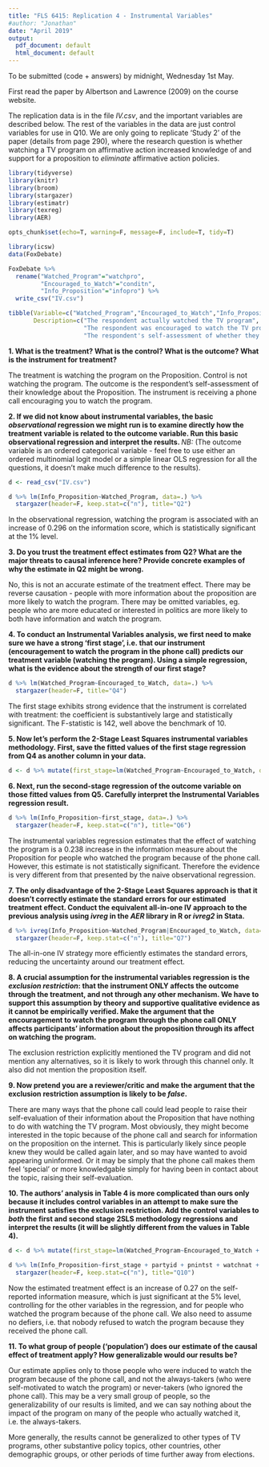 ```yaml
---
title: "FLS 6415: Replication 4 - Instrumental Variables"
#author: "Jonathan"
date: "April 2019"
output:
  pdf_document: default
  html_document: default
---
```


To be submitted (code + answers) by midnight, Wednesday 1st May.

First read the paper by Albertson and Lawrence (2009) on the course website. 

The replication data is in the file *IV.csv*, and the important variables are described below. The rest of the variables in the data are just control variables for use in Q10. We are only going to replicate 'Study 2' of the paper (details from page 290), where the research question is whether watching a TV program on affirmative action increased knowledge of and support for a proposition to *eliminate* affirmative action policies. 

```r
library(tidyverse)
library(knitr)
library(broom)
library(stargazer)
library(estimatr)
library(texreg)
library(AER)

opts_chunk$set(echo=T, warning=F, message=F, include=T, tidy=T)
```

```r
library(icsw)
data(FoxDebate)

FoxDebate %>% 
  rename("Watched_Program"="watchpro",
         "Encouraged_to_Watch"="conditn",
         "Info_Proposition"="infopro") %>%
  write_csv("IV.csv")

```

```r
tibble(Variable=c("Watched_Program","Encouraged_to_Watch","Info_Proposition"),
       Description=c("The respondent actually watched the TV program",
                     "The respondent was encouraged to watch the TV program during the phone call",
                     "The respondent's self-assessment of whether they are well-informed about the Proposition")) %>% kable(caption="Important Variables")
```


**1. What is the treatment? What is the control? What is the outcome? What is the instrument for treatment?**

The treatment is watching the program on the Proposition. Control is not watching the program. The outcome is the respondent's self-assessment of their knowledge about the Proposition. The instrument is receiving a phone call encouraging you to watch the program.

**2. If we did not know about instrumental variables, the basic *observational* regression we might run is to examine directly how the treatment variable is related to the outcome variable. Run this basic observational regression and interpret the results. ** *NB:* (The outcome variable is an ordered categorical variable - feel free to use either an ordered multinomial logit model or a simple linear OLS regression for all the questions, it doesn't make much difference to the results).

```r
d <- read_csv("IV.csv")

d %>% lm(Info_Proposition~Watched_Program, data=.) %>% 
  stargazer(header=F, keep.stat=c("n"), title="Q2")
```

In the observational regression, watching the program is associated with an increase of 0.296 on the information score, which is statistically significant at the 1\% level.

**3. Do you trust the treatment effect estimates from Q2? What are the major threats to causal inference here? Provide concrete examples of why the estimate in Q2 might be wrong.**

No, this is not an accurate estimate of the treatment effect. There may be reverse causation - people with more information about the proposition are more likely to watch the program. There may be omitted variables, eg. people who are more educated or interested in politics are more likely to both have information and watch the program.

**4. To conduct an Instrumental Variables analysis, we first need to make sure we have a strong 'first stage', i.e. that our instrument (encouragement to watch the program in the phone call) predicts our treatment variable (watching the program). Using a simple regression, what is the evidence about the strength of our first stage?**

```r
d %>% lm(Watched_Program~Encouraged_to_Watch, data=.) %>% 
  stargazer(header=F, title="Q4")
```

The first stage exhibits strong evidence that the instrument is correlated with treatment: the coefficient is substantively large and statistically significant. The F-statistic is 142, well above the benchmark of 10.

**5. Now let's perform the 2-Stage Least Squares instrumental variables methodology. First, save the fitted values of the first stage regression from Q4 as another column in your data.**

```r
d <- d %>% mutate(first_stage=lm(Watched_Program~Encouraged_to_Watch, data=.)$fitted.values)
```

**6. Next, run the second-stage regression of the outcome variable on those fitted values from Q5. Carefully interpret the Instrumental Variables regression result.**

```r
d %>% lm(Info_Proposition~first_stage, data=.) %>% 
  stargazer(header=F, keep.stat=c("n"), title="Q6")
```

The instrumental variables regression estimates that the effect of watching the program is a 0.238 increase in the information measure about the Proposition for people who watched the program because of the phone call. However, this estimate is not statistically significant. Therefore the evidence is very different from that presented by the naive observational regression.

**7. The only disadvantage of the 2-Stage Least Squares approach is that it doesn't correctly estimate the standard errors for our estimated treatment effect. Conduct the equivalent all-in-one IV approach to the previous analysis using _ivreg_ in the _AER_ library in R or _ivreg2_ in Stata.**

```r
d %>% ivreg(Info_Proposition~Watched_Program|Encouraged_to_Watch, data=.) %>% 
  stargazer(header=F, keep.stat=c("n"), title="Q7")
```

The all-in-one IV strategy more efficiently estimates the standard errors, reducing the uncertainty around our treatment effect. 

**8. A crucial assumption for the instrumental variables regression is the *exclusion restriction*: that the instrument ONLY affects the outcome through the treatment, and not through any other mechanism. We have to support this assumption by theory and supportive qualitative evidence as it cannot be empirically verified. Make the argument that the encouragement to watch the program through the phone call ONLY affects participants' information about the proposition through its affect on watching the program.**

The exclusion restriction explicitly mentioned the TV program and did not mention any alternatives, so it is likely to work through this channel only. It also did not mention the proposition itself.

**9. Now pretend you are a reviewer/critic and make the argument that the exclusion restriction assumption is likely to be *false*.**

There are many ways that the phone call could lead people to raise their self-evaluation of their information about the Proposition that have nothing to do with watching the TV program. Most obviously, they might become interested in the topic because of the phone call and search for information on the proposition on the internet. This is particularly likely since people knew they would be called again later, and so may have wanted to avoid appearing uninformed. Or it may be simply that the phone call makes them feel 'special' or more knowledgable simply for having been in contact about the topic, raising their self-evaluation. 

**10. The authors' analysis in Table 4 is more complicated than ours only because it includes control variables in an attempt to make sure the instrument satisfies the exclusion restriction. Add the control variables to *both* the first and second stage 2SLS methodology regressions and interpret the results (it will be slightly different from the values in Table 4).**

```r
d <- d %>% mutate(first_stage=lm(Watched_Program~Encouraged_to_Watch + partyid + pnintst + watchnat + readnews + gender + educad + income + white, data=.)$fitted.values)

d %>% lm(Info_Proposition~first_stage + partyid + pnintst + watchnat + readnews + gender + educad + income + white, data=.) %>% 
  stargazer(header=F, keep.stat=c("n"), title="Q10")

```

Now the estimated treatment effect is an increase of 0.27 on the self-reported information measure, which is just significant at the 5\% level, controlling for the other variables in the regression, and for people who watched the program because of the phone call. We also need to assume no defiers, i.e. that nobody refused to watch the program because they received the phone call. 

**11. To what group of people ('population') does our estimate of the causal effect of treatment apply? How generalizable would our results be?**

Our estimate applies only to those people who were induced to watch the program because of the phone call, and not the always-takers (who were self-motivated to watch the program) or never-takers (who ignored the phone call). This may be a very small group of people, so the generalizability of our results is limited, and we can say nothing about the impact of the program on many of the people who actually watched it, i.e. the always-takers. 

More generally, the results cannot be generalized to other types of TV programs, other substantive policy topics, other countries, other demographic groups, or other periods of time further away from elections. 

